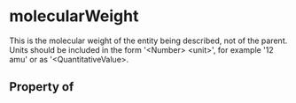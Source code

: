 # molecularWeight

This is the molecular weight of the entity being described, not of the parent. Units should be included in the form '&lt;Number&gt; &lt;unit&gt;', for example '12 amu' or as '&lt;QuantitativeValue&gt;.

## Property of



